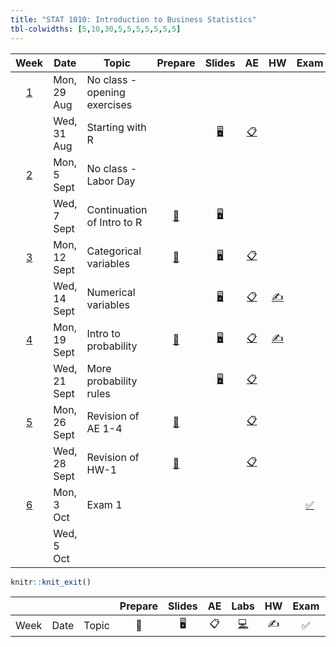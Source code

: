 ```yaml
---
title: "STAT 1010: Introduction to Business Statistics"
tbl-colwidths: [5,10,30,5,5,5,5,5,5,5]
---
```


::: column-screen-inset-right
|          Week           | Date         | Topic                        |                            Prepare                            |                                       Slides                                       |                                                           AE                                                            |                         HW                          |                             Exam                             | Project |     |
|:------:|------------------|-------------------------|:------:|:------:|:------:|:------:|:------:|:------:|:------:|
| [1](/weeks/week-1.html) | Mon, 29 Aug  | No class - opening exercises |                                                               |                                                                                    |                                                                                                                         |                                                     |                                                              |         |     |
|                         | Wed, 31 Aug  | Starting with R              |                                                               | [🖥️](/slides/01_introduction.html "Lecture slides"){aria-label="Lecture 1 slides"} |     [📋](/ae/ae-0-first_line_of_code.html "Application exercise"){aria-label="Application Exercise 0 instructions"}     |                                                     |                                                              |         |     |
| [2](/weeks/week-2.html) | Mon, 5 Sept  | No class - Labor Day         |                                                               |                                                                                    |                                                                                                                         |                                                     |                                                              |         |     |
|                         | Wed, 7 Sept  | Continuation of Intro to R   | [📖](/weeks/week-2.html#prepare){aria-label="Week 2 summary"} |     [🖥️](/slides/lect_02.html "Lecture slides"){aria-label="Lecture 1 slides"}     |                                                                                                                         |                                                     |                                                              |         |     |
| [3](/weeks/week-3.html) | Mon, 12 Sept | Categorical variables        | [📖](/weeks/week-3.html#prepare){aria-label="Week 2 summary"} |     [🖥️](/slides/lect_03.html "Lecture slides"){aria-label="Lecture 1 slides"}     | [📋](/ae/ae-2-exploring-categorical-vars.html "Application exercise"){aria-label="Application Exercise 0 instructions"} |                                                     |                                                              |         |     |
|                         | Wed, 14 Sept | Numerical variables          |                                                               |     [🖥️](/slides/lect_04.html "Lecture slides"){aria-label="Lecture 1 slides"}     |              [📋](/ae/ae-3.html "Application exercise"){aria-label="Application Exercise 0 instructions"}               | [✍️](/hw/hw-6.html){aria-label="HW 5 instructions"} |                                                              |         |     |
| [4](/weeks/week-4.html) | Mon, 19 Sept | Intro to probability         | [📖](/weeks/week-4.html#prepare){aria-label="Week 2 summary"} |     [🖥️](/slides/lect_05.html "Lecture slides"){aria-label="Lecture 1 slides"}     |              [📋](/ae/ae-4.html "Application exercise"){aria-label="Application Exercise 0 instructions"}               | [✍️](/hw/hw-1.html){aria-label="HW 5 instructions"} |                                                              |         |     |
|                         | Wed, 21 Sept | More probability rules       |                                                               |     [🖥️](/slides/lect_06.html "Lecture slides"){aria-label="Lecture 1 slides"}     |              [📋](/ae/ae-5.html "Application exercise"){aria-label="Application Exercise 0 instructions"}               |                                                     |                                                              |         |     |
| [5](/weeks/week-5.html) | Mon, 26 Sept | Revision of AE 1-4           | [📖](/weeks/week-5.html#prepare){aria-label="Week 2 summary"} |                                                                                    |              [📋](/ae/ae-6.html "Application exercise"){aria-label="Application Exercise 0 instructions"}               |                                                     |                                                              |         |     |
|                         | Wed, 28 Sept | Revision of HW-1             | [📖](/weeks/week-5.html#prepare){aria-label="Week 2 summary"} |                                                                                    |              [📋](/ae/ae-7.html "Application exercise"){aria-label="Application Exercise 0 instructions"}               |                                                     |                                                              |         |     |
| [6](/weeks/week-6.html) | Mon, 3 Oct   | Exam 1                       |                                                               |                                                                                    |                                                                                                                         |                                                     | [✅](https://sta210-s22.github.io/website/exams/exam-2.html) |         |     |
|                         | Wed, 5 Oct   |                              |                                                               |                                                                                    |                                                                                                                         |                                                     |                                                              |         |     |
:::

```r
knitr::knit_exit()
```

|      |      |       | Prepare | Slides | AE  |                                                    Labs                                                    | HW  | Exam | Project |
|-------|-------|-------|:-----:|:-----:|:-----:|:-----:|:-----:|:-----:|:-----:|
| Week | Date | Topic |   📖    |   🖥️   | 📋  | [💻](https://sakai.duke.edu/samigo-app/servlet/Login?id=6fa7ebf3-01af-42a6-91ba-3e813d3901221641094171786) | ✍️  |  ✅  |   📂    |
